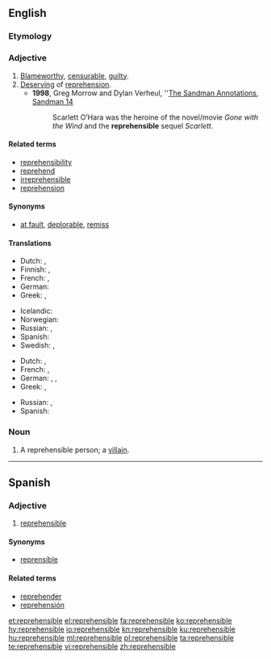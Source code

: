 ==English==

===Etymology===
{{suffix|reprehend|ible|lang=en}}

===Adjective===
{{en-adj}}

# [[blameworthy|Blameworthy]], [[censurable]], [[guilty]].
# [[deserve|Deserving]] of [[reprehension]].
#* '''1998''', Greg Morrow and  Dylan Verheul, ''[http://www.dyve.net/sandman/annotations/sm14.html The Sandman Annotations, Sandman 14]
#*: Scarlett O’Hara was the heroine of the novel/movie ''Gone with the Wind'' and the '''reprehensible''' sequel ''Scarlett''.
{{rfex|what’s the difference?}}

====Related terms====
* [[reprehensibility]]
* [[reprehend]]
* [[irreprehensible]]
* [[reprehension]]

====Synonyms====
* [[at fault]], [[deplorable]], [[remiss]]

====Translations====
{{trans-top|blameworthy}}
* Dutch: {{t+|nl|afkeurenswaardig}}, {{t+|nl|schuldig}}
* Finnish: {{t|fi|moitittava}}, {{t|fi|tuomittava}}
* French: {{t+|fr|blâmable|m|f}}, {{t+|fr|coupable|m|f}}
* German: {{t+|de|verwerflich}}
* Greek: {{t+|el|αξιόμεμπτος|m|tr=axiómemptos|sc=Grek}}, {{t+|el|κατακριτέος|m|tr=katakritéos|sc=Grek}}
{{trans-mid}}
* Icelandic: {{t|is|ámælisverður}}
* Norwegian: {{t|no|klanderverdig}}
* Russian: {{t-check|ru|[[достойный]] [[осуждение|осуждения]]|tr=dostójnyj osuždénija|sc=Cyrl}} {{attention|ru|2=was "[[достойный]] [[осуждение|осуждения]]" - assumed sum-of-parts; if an idiom, remove the wikilinks to the individual words. see [[User:Kephir/gadgets/xte#Translation_fixing]]}}, {{t+|ru|предосудительный|tr=predosudítelʹnyj|sc=Cyrl}}
* Spanish: {{t|es|reprehensible}}
* Swedish: {{t+|sv|klandervärd}}, {{t+|sv|förkastlig}}
{{trans-bottom}}

{{trans-top|deserving of reprehension}}
* Dutch: {{t|nl|verwerpelijk}}, {{t+|nl|afkeurenswaardig}}
* French: {{t+|fr|répréhensible|m|f}}, {{t+|fr|condamnable|m|f}}
* German: {{t|de|tadelnswert}}, {{t|de|rügenswert}}, {{t|de|kritikwürdig}}
* Greek: {{t+|el|αξιόμεμπτος|m|tr=axiómemptos|sc=Grek}}, {{t+|el|κατακριτέος|m|tr=katakritéos|sc=Grek}}
{{trans-mid}}
* Russian: {{t-check|ru|[[достойный]] [[порицание|порицания]]|tr=dostójnyj poricánija|sc=Cyrl}} {{attention|ru|2=was "[[достойный]] [[порицание|порицания]]" - assumed sum-of-parts; if an idiom, remove the wikilinks to the individual words. see [[User:Kephir/gadgets/xte#Translation_fixing]]}}, {{t-check|ru|[[достойный]] [[осуждение|осуждения]]|tr=dostójnyj osuždénija|sc=Cyrl}} {{attention|ru|2=was "[[достойный]] [[осуждение|осуждения]]" - assumed sum-of-parts; if an idiom, remove the wikilinks to the individual words. see [[User:Kephir/gadgets/xte#Translation_fixing]]}}
* Spanish: {{t|es|reprehensible}}
{{trans-bottom}}

===Noun===
{{en-noun}}

# A reprehensible person; a [[villain]].

----

==Spanish==

===Adjective===
{{es-adj}}

# [[#English|reprehensible]]

====Synonyms====
* [[reprensible]]

====Related terms====
* [[reprehender]]
* [[reprehensión]]

[[et:reprehensible]]
[[el:reprehensible]]
[[fa:reprehensible]]
[[ko:reprehensible]]
[[hy:reprehensible]]
[[io:reprehensible]]
[[kn:reprehensible]]
[[ku:reprehensible]]
[[hu:reprehensible]]
[[ml:reprehensible]]
[[pl:reprehensible]]
[[ta:reprehensible]]
[[te:reprehensible]]
[[vi:reprehensible]]
[[zh:reprehensible]]